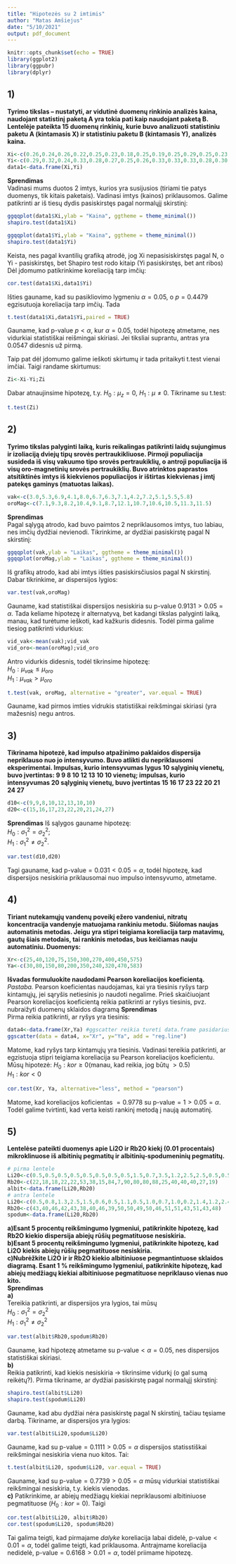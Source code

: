 ---
title: "Hipotezės su 2 imtimis"
author: "Matas Amšiejus"
date: "5/10/2021"
output: pdf_document
---

```{r setup, include=FALSE}
knitr::opts_chunk$set(echo = TRUE)
library(ggplot2)
library(ggpubr)
library(dplyr)
```

## 1)
**Tyrimo tikslas – nustatyti, ar vidutinė duomenų rinkinio analizės kaina, naudojant statistinį paketą A yra tokia pati kaip naudojant paketą B. Lentelėje pateikta 15 duomenų rinkinių, kurie buvo analizuoti statistiniu paketu A (kintamasis X) ir statistiniu paketu B (kintamasis Y), analizės kaina.**
```{r}
Xi<-c(0.26,0.24,0.26,0.22,0.25,0.23,0.18,0.25,0.19,0.25,0.29,0.25,0.23,0.2,0.25)
Yi<-c(0.29,0.32,0.24,0.33,0.28,0.27,0.25,0.26,0.33,0.33,0.33,0.28,0.30,0.24,0.32)
data1<-data.frame(Xi,Yi)
```
**Sprendimas**\
Vadinasi mums duotos 2 imtys, kurios yra susijusios (tiriami tie patys duomenys, tik kitais paketais). Vadinasi imtys (kainos) priklausomos. Galime patikrinti ar iš tiesų dydis pasiskirstęs pagal normalųjį skirstinį:
```{r}
ggqqplot(data1$Xi,ylab = "Kaina", ggtheme = theme_minimal())
shapiro.test(data1$Xi)
```
```{r}
ggqqplot(data1$Yi,ylab = "Kaina", ggtheme = theme_minimal())
shapiro.test(data1$Yi)
```
Keista, nes pagal kvantilių grafiką atrodė, jog Xi nepasisiskirstęs pagal N, o Yi - pasiskirstęs, bet Shapiro test rodo kitaip (Yi pasiskirstęs, bet ant ribos)\
Dėl įdomumo patikrinkime koreliaciją tarp imčių:
```{r}
cor.test(data1$Xi,data1$Yi)
```
Išties gauname, kad su pasikliovimo lygmeniu $\alpha=0.05$, o $p=0.4479$ egzisutuoja koreliacija tarp imčių. Tada
```{r}
t.test(data1$Xi,data1$Yi,paired = TRUE)
```
Gauname, kad p-value $p<\alpha$, kur $\alpha=0.05$, todėl hipotezę atmetame, nes vidurkiai statistiškai reišmingai skiriasi. Jei tiksliai suprantu, antras yra 0.0547 didesnis už pirmą.\

Taip pat dėl įdomumo galime ieškoti skirtumų ir tada pritaikyti t.test vienai imčiai. Taigi randame skirtumus:
```{r}
Zi<-Xi-Yi;Zi
```
Dabar atnaujinsime hipotezę, t.y. $H_0:\mu_z=0$, $H_1:\mu\neq0$. Tikriname su t.test:
```{r}
t.test(Zi)
```



## 2)
**Tyrimo tikslas palyginti laiką, kuris reikalingas patikrinti laidų sujungimus ir izoliaciją dviejų tipų srovės pertraukikliuose. Pirmoji populiacija susideda iš visų vakuumo tipo srovės pertraukiklių, o antroji populiacija iš visų oro-magnetinių srovės pertraukiklių. Buvo atrinktos paprastos atsitiktinės imtys iš kiekvienos populiacijos ir ištirtas kiekvienas į imtį patekęs gaminys (matuotas laikas).**\
```{r}
vak<-c(3.0,5.3,6.9,4.1,8.0,6.7,6.3,7.1,4.2,7.2,5.1,5.5,5.8)
oroMag<-c(7.1,9.3,8.2,10.4,9.1,8.7,12.1,10.7,10.6,10.5,11.3,11.5)
```
**Sprendimas**\
Pagal sąlygą atrodo, kad buvo paimtos 2 nepriklausomos imtys, tuo labiau, nes imčių dydžiai nevienodi. Tikrinkime, ar dydžiai pasiskirstę pagal N skirstinį:
```{r}
ggqqplot(vak,ylab = "Laikas", ggtheme = theme_minimal())
ggqqplot(oroMag,ylab = "Laikas", ggtheme = theme_minimal())
```
Iš grafikų atrodo, kad abi imtys išties pasiskirsčiusios pagal N skirstinį. Dabar tikrinkime, ar dispersijos lygios:\
```{r}
var.test(vak,oroMag)
```
Gauname, kad statistiškai dispersijos nesiskiria su p-value $0.9131>0.05=\alpha$. Tada keliame hipotezę ir alternatyvą, bet kadangi tikslas palyginti laiką, manau, kad turėtume ieškoti, kad kažkuris didesnis. Todėl pirma galime tiesiog patikrinti vidurkius:
```{r}
vid_vak<-mean(vak);vid_vak
vid_oro<-mean(oroMag);vid_oro
```
Antro vidurkis didesnis, todėl tikrinsime hipotezę:\
$H_0:\mu_{vak}\leq\mu_{oro}$\
$H_1:\mu_{vak}>\mu_{oro}$
```{r}
t.test(vak, oroMag, alternative = "greater", var.equal = TRUE)
```
Gauname, kad pirmos imties vidrukis statistiškai reikšmingai skiriasi (yra mažesnis) negu antros.



## 3) 
**Tikrinama hipotezė, kad impulso atpažinimo paklaidos dispersija nepriklauso nuo jo intensyvumo. Buvo atlikti du nepriklausomi eksperimentai. Impulsas, kurio intensyvumas lygus 10 sąlyginių vienetų, buvo įvertintas: 9 9 8 10 12 13 10 10 vienetų; impulsas, kurio intensyvumas 20 sąlyginių vienetų, buvo įvertintas 15 16 17 23 22 20 21 24 27**\
```{r}
d10<-c(9,9,8,10,12,13,10,10)
d20<-c(15,16,17,23,22,20,21,24,27)
```
**Sprendimas**
Iš sąlygos gauname hipotezę:\
$H_0:\sigma^2_1=\sigma^2_2$;\
$H_1:\sigma^2_1\neq\sigma^2_2$.\
```{r}
var.test(d10,d20)
```
Tagi gauname, kad p-value$=0.031<0.05=\alpha$, todėl hipotezę, kad dispersijos nesiskiria priklausomai nuo impulso intensyvumo, atmetame.\



## 4)
**Tiriant nutekamųjų vandenų poveikį ežero vandeniui, nitratų koncentracija vandenyje matuojama rankiniu 
metodu. Siūlomas naujas automatinis metodas. Jeigu yra stipri teigiama koreliacija tarp matavimų, gautų šiais 
metodais, tai rankinis metodas, bus keičiamas nauju automatiniu. Duomenys:**\
```{r}
Xr<-c(25,40,120,75,150,300,270,400,450,575)
Ya<-c(30,80,150,80,200,350,240,320,470,583)
```
**Išvadas formuluokite naudodami Pearson koreliacijos koeficientą.**\
*Pastaba.* Pearson koeficientas naudojamas, kai yra tiesinis ryšys tarp kintamųjų, jei sąryšis netiesinis jo naudoti negalime. Prieš skaičiuojant Pearson koreliacijos koeficientą reikia patikrinti ar ryšys tiesinis, pvz. nubraižyti duomenų sklaidos diagramą
**Sprendimas**\
Pirma reikia patikrinti, ar ryšys yra tiesinis:
```{r}
data4<-data.frame(Xr,Ya) #ggscatter reikia tureti data.frame pasidarius
ggscatter(data = data4, x="Xr", y="Ya", add = "reg.line")
```
Matome, kad ryšys tarp kintamųjų yra tiesinis. Vadinasi tereikia patikrinti, ar egzistuoja stipri teigiama koreliacija su Pearson koreliacijos koeficientu. Mūsų hipotezė:
$H_0:kor\geq0$(manau, kad reikia, jog būtų $>0.5$)\
$H_1:kor<0$
```{r}
cor.test(Xr, Ya, alternative="less", method = "pearson")
```
Matome, kad koreliacijos koficientas $=0.9778$ su p-value$=1>0.05=\alpha$. Todėl galime tvirtinti, kad verta keisti rankinį metodą į naują automatinį.



## 5)
**Lentelėse pateikti duomenys apie Li2O ir Rb2O kiekį (0.01 procentais) mikroklinuose iš albitinių pegmatitų ir albitinių-spodumeninių pegmatitų.**
```{r}
# pirma lentele
Li20<-c(0.5,0.5,0.5,0.5,0.5,0.5,0.5,0.5,1.5,0.7,3.5,1.2,2.5,2.5,0.5,0.5,0.5,0.8,0.2,0.2)
Rb20<-c(22,18,18,22,22,53,38,15,84,7,90,80,80,88,25,40,40,40,27,19)
albit<-data.frame(Li20,Rb20)
# antra lentele
Li20<-c(0.5,0.8,1.3,2.5,1.5,0.6,0.5,1.1,0.5,1.0,0.7,1.0,0.2,1.4,1.2,2.4,1.2,0.5,0.5,0.6)
Rb20<-c(43,40,46,42,43,38,40,46,39,50,50,49,50,46,51,51,43,51,43,48)
spodum<-data.frame(Li20,Rb20)
```
**a)Esant 5 procentų reikšmingumo lygmeniui, patikrinkite hipotezę, kad Rb2O kiekio dispersija abiejų rūšių pegmatituose nesiskiria.**\
**b)Esant 5 procentų reikšmingumo lygmeniui, patikrinkite hipotezę, kad Li2O kiekis abiejų rūšių pegmatituose nesiskiria.**\
**c)Nubrėžkite Li2O ir ir Rb2O kiekio albitiniuose pegmantintuose sklaidos diagramą. Esant 1 % reikšmingumo lygmeniui, patikrinkite hipotezę, kad abiejų medžiagų kiekiai albitiniuose pegmatituose nepriklauso vienas nuo kito.**\
**Sprendimas**\
**a)**\
Tereikia patikrinti, ar dispersijos yra lygios, tai mūsų\
$H_0:\sigma^2_1=\sigma^2_2$\
$H_1:\sigma^2_1\neq\sigma^2_2$
```{r}
var.test(albit$Rb20,spodum$Rb20)
```
Gauname, kad hipotezę atmetame su p-value$<\alpha=0.05$, nes dispersijos statistiškai skiriasi.\
**b)**\
Reikia patikrinti, kad kiekis nesiskiria $\to$ tikrinsime vidurkį (o gal sumą reikėtų?). Pirma tikriname, ar dydžiai pasiskirstę pagal normalųjį skirstinį:
```{r}
shapiro.test(albit$Li20)
shapiro.test(spodum$Li20)
```
Gauname, kad abu dydžiai nėra pasiskirstę pagal N skirstinį, tačiau tęsiame darbą. Tikriname, ar dispersijos yra lygios:
```{r}
var.test(albit$Li20,spodum$Li20)
```
Gauname, kad su p-value$=0.1111>0.05=\alpha$ dispersijos statisstiškai reikšmingai nesiskiria viena nuo kitos. Tai:
```{r}
t.test(albit$Li20, spodum$Li20, var.equal = TRUE)
```
Gauname, kad su p-value$=0.7739>0.05=\alpha$ mūsų vidurkiai statistiškai reikšmingai nesiskiria, t.y. kiekis vienodas.\
**c)**
Patikrinkime, ar abiejų medžiagų kiekiai nepriklausomi albitiniuose pegmatituose ($H_0:kor=0$). Taigi
```{r}
cor.test(albit$Li20, albit$Rb20)
cor.test(spodum$Li20, spodum$Rb20)
```
Tai galima teigti, kad pirmajame *dalyke* koreliacija labai didelė, p-value$<0.01=\alpha$, todėl galime teigti, kad priklausoma. Antrajmame koreliacija nedidelė, p-value$=0.6168>0.01=\alpha$, todėl priimame hipotezę.